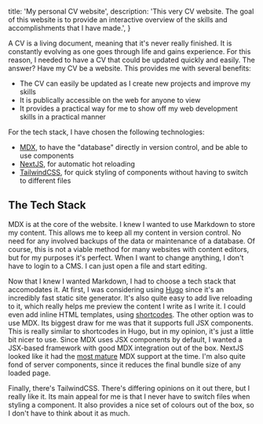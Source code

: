   title: 'My personal CV website',
  description:
    'This very CV website. The goal of this website is to provide an interactive overview of the skills and accomplishments that I have made.',
}

A CV is a living document, meaning that it's never really finished.
It is constantly evolving as one goes through life and gains experience.
For this reason, I needed to have a CV that could be updated quickly and easily.
The answer? Have my CV be a website. This provides me with several benefits:

- The CV can easily be updated as I create new projects and improve my skills
- It is publically accessible on the web for anyone to view
- It provides a practical way for me to show off my web development skills in a practical manner

For the tech stack, I have chosen the following technologies:

- [MDX](https://mdxjs.com/), to have the "database" directly in version control, and be able to use components
- [NextJS](https://nextjs.org/), for automatic hot reloading
- [TailwindCSS](https://tailwindcss.com/), for quick styling of components without having to switch to different files

## The Tech Stack

MDX is at the core of the website. I knew I wanted to use Markdown to store my content.
This allows me to keep all my content in version control.
No need for any involved backups of the data or maintenance of a database.
Of course, this is not a viable method for many websites with content editors, but for my purposes it's perfect.
When I want to change anything, I don't have to login to a CMS. I can just open a file and start editing.

Now that I knew I wanted Markdown, I had to choose a tech stack that accomodates it.
At first, I was considering using [Hugo](https://gohugo.io/) since it's an incredibly fast static site generator.
It's also quite easy to add live reloading to it, which really helps me preview the content I write as I write it.
I could even add inline HTML templates, using [shortcodes](https://gohugo.io/content-management/shortcodes/).
The other option was to use MDX.
Its biggest draw for me was that it supports full JSX components.
This is really similar to shortcodes in Hugo, but in my opinion, it's just a little bit nicer to use.
Since MDX uses JSX components by default, I wanted a JSX-based framework with good MDX integration out of the box.
NextJS looked like it had the [most mature](https://nextjs.org/docs/app/building-your-application/configuring/mdx) MDX support at the time.
I'm also quite fond of server components, since it reduces the final bundle size of any loaded page.

Finally, there's TailwindCSS. There's differing opinions on it out there, but I really like it.
Its main appeal for me is that I never have to switch files when styling a component.
It also provides a nice set of colours out of the box, so I don't have to think about it as much.
